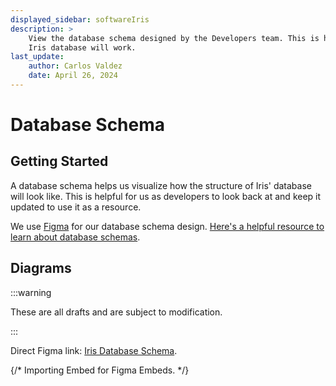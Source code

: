 ```yaml
---
displayed_sidebar: softwareIris
description: >
    View the database schema designed by the Developers team. This is how the
    Iris database will work.
last_update:
    author: Carlos Valdez
    date: April 26, 2024
---
```

# Database Schema

## Getting Started

A database schema helps us visualize how the structure of Iris' database
will look like. This is helpful for us as developers to look back at and keep it
updated to use it as a resource.

We use [Figma](https://figma.com/) for our database schema design. [Here's a
helpful resource to learn about database schemas](https://planetscale.com/blog/schema-design-101-relational-databases).

## Diagrams

:::warning

These are all drafts and are subject to modification.

:::

Direct Figma link: [Iris Database Schema](https://www.figma.com/file/l3jyoWmUKjsCxnlQ9M2dC5/).

{/* Importing Embed for Figma Embeds. */}

<Embed url="https://www.figma.com/file/l3jyoWmUKjsCxnlQ9M2dC5/" />
